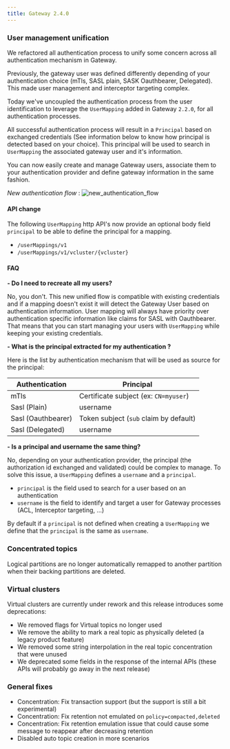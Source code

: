 ```yaml
---
title: Gateway 2.4.0
---
```


### User management unification

We refactored all authentication process to unify some concern across all authentication mechanism in Gateway.

Previously, the gateway user was defined differently depending of your authentication choice (mTls, SASL plain, SASK Oauthbearer, Delegated). This made user management and interceptor targeting complex.

Today we've uncoupled the authentication process from the user identification to leverage the `UserMapping` added in Gateway `2.2.0`, for all authentication processes.

All successful authentication process will result in a `Principal` based on exchanged credentials (See information below to know how principal is detected based on your choice). This principal will be used to search in `UserMapping` the associated gateway user and it's information.

You can now easily create and manage Gateway users, associate them to your authentication provider and define gateway information in the same fashion.

_New authentication flow_ : ![new_authentication_flow](/images/changelog/gateway/v2.4.0/new_authentication_flow.png)

#### API change

The following `UserMapping` http API's now provide an optional body field `principal` to be able to define the principal for a mapping.

- `/userMappings/v1`
- `/userMappings/v1/vcluster/{vcluster}`

#### FAQ

**- Do I need to recreate all my users?**

No, you don't. This new unified flow is compatible with existing credentials and if a mapping doesn't exist it will detect the Gateway User based on authentication information. User mapping will always have priority over authentication specific information like claims for SASL with Oauthbearer. That means that you can start managing your users with `UserMapping` while keeping your existing credentials.

**- What is the principal extracted for my authentication ?**

Here is the list by authentication mechanism that will be used as source for the principal:

| Authentication     | Principal                              |
| ------------------ | -------------------------------------- |
| mTls               | Certificate subject (ex: `CN=myuser`)  |
| Sasl (Plain)       | username                               |
| Sasl (Oauthbearer) | Token subject (`sub` claim by default) |
| Sasl (Delegated)   | username                               |

**- Is a principal and username the same thing?**

No, depending on your authentication provider, the principal (the authorization id exchanged and validated) could be complex to manage. To solve this issue, a `UserMapping` defines a `username` and a `principal`.

- `principal` is the field used to search for a user based on an authentication
- `username` is the field to identify and target a user for Gateway processes (ACL, Interceptor targeting, ...)

By default if a `principal` is not defined when creating a `UserMapping` we define that the `principal` is the same as `username`.

### Concentrated topics

Logical partitions are no longer automatically remapped to another partition when their backing partitions are deleted.

### Virtual clusters

Virtual clusters are currently under rework and this release introduces some deprecations:

- We removed flags for Virtual topics no longer used
- We remove the ability to mark a real topic as physically deleted (a legacy product feature)
- We removed some string interpolation in the real topic concentration that were unused
- We deprecated some fields in the response of the internal APIs (these APIs will probably go away in the next release)

### General fixes

- Concentration: Fix transaction support (but the support is still a bit experimental)
- Concentration: Fix retention not emulated on `policy=compacted,deleted`
- Concentration: Fix retention emulation issue that could cause some message to reappear after decreasing retention
- Disabled auto topic creation in more scenarios
